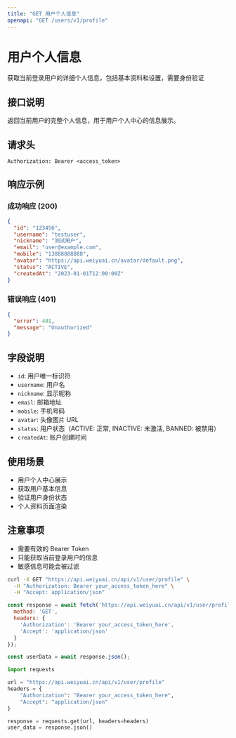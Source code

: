 ```yaml
---
title: "GET 用户个人信息"
openapi: "GET /users/v1/profile"
---
```


<div style={{ display: 'flex', justifyContent: 'space-between', alignItems: 'center', marginBottom: '20px' }}>
  <div>
    <h1 style={{ margin: 0 }}>用户个人信息</h1>
    <p style={{ margin: '8px 0 0 0', color: '#6B7280' }}>获取当前登录用户的详细个人信息，包括基本资料和设置，需要身份验证</p>
  </div>
  <TryButton title="Try it" endpoint="https://api.weiyuai.cn/users/v1/profile" method="GET" apiTitle="用户个人信息" />
</div>

## 接口说明

返回当前用户的完整个人信息，用于用户个人中心的信息展示。

## 请求头

```
Authorization: Bearer <access_token>
```

## 响应示例

### 成功响应 (200)

```json
{
  "id": "123456",
  "username": "testuser",
  "nickname": "测试用户",
  "email": "user@example.com",
  "mobile": "13888888888",
  "avatar": "https://api.weiyuai.cn/avatar/default.png",
  "status": "ACTIVE",
  "createdAt": "2023-01-01T12:00:00Z"
}
```

### 错误响应 (401)

```json
{
  "error": 401,
  "message": "Unauthorized"
}
```

## 字段说明

- `id`: 用户唯一标识符
- `username`: 用户名
- `nickname`: 显示昵称
- `email`: 邮箱地址
- `mobile`: 手机号码
- `avatar`: 头像图片 URL
- `status`: 用户状态（ACTIVE: 正常, INACTIVE: 未激活, BANNED: 被禁用）
- `createdAt`: 账户创建时间

## 使用场景

- 用户个人中心展示
- 获取用户基本信息
- 验证用户身份状态
- 个人资料页面渲染

## 注意事项

- 需要有效的 Bearer Token
- 只能获取当前登录用户的信息
- 敏感信息可能会被过滤

<RequestExample>

```bash cURL
curl -X GET "https://api.weiyuai.cn/api/v1/user/profile" \
  -H "Authorization: Bearer your_access_token_here" \
  -H "Accept: application/json"
```

```javascript JavaScript
const response = await fetch('https://api.weiyuai.cn/api/v1/user/profile', {
  method: 'GET',
  headers: {
    'Authorization': 'Bearer your_access_token_here',
    'Accept': 'application/json'
  }
});

const userData = await response.json();
```

```python Python
import requests

url = "https://api.weiyuai.cn/api/v1/user/profile"
headers = {
    "Authorization": "Bearer your_access_token_here",
    "Accept": "application/json"
}

response = requests.get(url, headers=headers)
user_data = response.json()
```

</RequestExample>